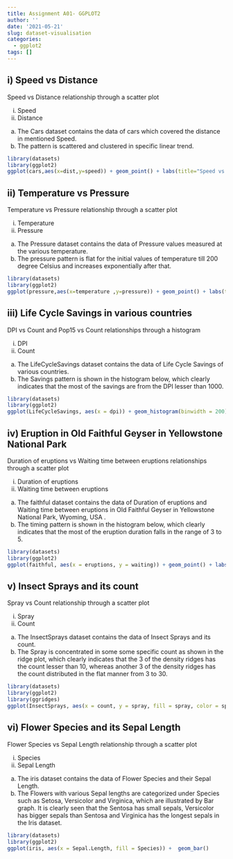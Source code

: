 ```yaml
---
title: Assignment A01- GGPLOT2
author: ''
date: '2021-05-21'
slug: dataset-visualisation
categories:
  - ggplot2
tags: []
---
```


## i) Speed vs Distance
Speed vs Distance relationship through a scatter plot

i)  Speed
ii) Distance

a) The Cars dataset contains the data of cars which covered the distance in mentioned Speed. 
b) The pattern is scattered and clustered in specific linear trend.

```r
library(datasets)
library(ggplot2)
ggplot(cars,aes(x=dist,y=speed)) + geom_point() + labs(title="Speed vs Distance of Cars Dataset",x="Speed (kmph)",y="Distance (km)")
```

## ii) Temperature vs Pressure
Temperature vs Pressure relationship through a scatter plot

i)  Temperature
ii) Pressure

a) The Pressure dataset contains the data of Pressure values measured at the various temperature.
b) The pressure pattern is flat for the initial values of temperature till 200 degree Celsius and increases exponentially after that. 

```r
library(datasets)
library(ggplot2)
ggplot(pressure,aes(x=temperature ,y=pressure)) + geom_point() + labs(title="Temperature vs Pressure of Pressure Dataset",x="Temperature (Celsius)",y="Pressure (Pascal)")
```

## iii) Life Cycle Savings in various countries
DPI vs Count and Pop15 vs Count relationships through a histogram

i)  DPI
ii) Count

a) The LifeCycleSavings dataset contains the data of Life Cycle Savings of various countries.
b) The Savings pattern is shown in the histogram below, which clearly indicates  that the most of the savings are from the DPI lesser than 1000. 

```r
library(datasets)
library(ggplot2)
ggplot(LifeCycleSavings, aes(x = dpi)) + geom_histogram(binwidth = 200) + labs(title="DPI vs Count of LifeCycleSavings Dataset",x="DPI",y="Count")
```

## iv) Eruption in Old Faithful Geyser in Yellowstone National Park
Duration of eruptions vs Waiting time between eruptions relationships through a scatter plot

i)  Duration of eruptions
ii) Waiting time between eruptions

a) The faithful dataset contains the data of Duration of eruptions and Waiting time between eruptions in Old Faithful Geyser in Yellowstone National Park, Wyoming, USA .
b) The timing pattern is shown in the histogram below, which clearly indicates  that the most of the eruption duration falls in the range of 3 to 5. 

```r
library(datasets)
library(ggplot2)
ggplot(faithful, aes(x = eruptions, y = waiting)) + geom_point() + labs(title="Eruptions vs Duration of faithful Dataset",x="Eruptions",y="Duration")
```

## v) Insect Sprays and its count

Spray vs Count relationship through a scatter plot

i)  Spray
ii) Count

a) The InsectSprays dataset contains the data of Insect Sprays and its count.
b) The Spray is concentrated in some some specific count as shown in the ridge plot, which clearly indicates  that the 3 of the density ridges has the count lesser than 10, whereas another 3 of the density ridges has the count distributed in the flat manner from 3 to 30. 

```r
library(datasets)
library(ggplot2)
library(ggridges)
ggplot(InsectSprays, aes(x = count, y = spray, fill = spray, color = spray))+ geom_density_ridges(alpha = 0.5)
```

## vi) Flower Species and its Sepal Length

Flower Species vs Sepal Length relationship through a scatter plot

i)  Species
ii) Sepal Length

a) The iris dataset contains the data of Flower Species and their Sepal Length.
b) The Flowers with various Sepal lengths are categorized under Species such as Setosa, Versicolor and Virginica, which are illustrated by Bar graph. It is clearly seen that the Sentosa has small sepals, Versicolor has bigger sepals than Sentosa and Virginica has the longest sepals in the Iris dataset.

```r
library(datasets)
library(ggplot2)
ggplot(iris, aes(x = Sepal.Length, fill = Species)) +  geom_bar()
```